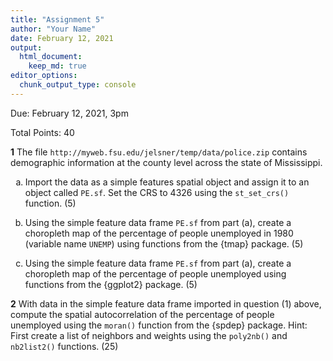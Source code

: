 ```yaml
---
title: "Assignment 5"
author: "Your Name"
date: February 12, 2021
output: 
  html_document:
    keep_md: true
editor_options: 
  chunk_output_type: console
---
```


Due: February 12, 2021, 3pm

Total Points: 40

**1** The file `http://myweb.fsu.edu/jelsner/temp/data/police.zip` contains demographic information at the county level across the state of Mississippi.

(a) Import the data as a simple features spatial object and assign it to an object called `PE.sf`. Set the CRS to 4326 using the `st_set_crs()` function. (5)

(b) Using the simple feature data frame `PE.sf` from part (a), create a choropleth map of the percentage of people unemployed in 1980 (variable name `UNEMP`) using functions from the {tmap} package. (5)

(c) Using the simple feature data frame `PE.sf` from part (a), create a choropleth map of the percentage of people unemployed using functions from the {ggplot2} package. (5)

**2** With data in the simple feature data frame imported in question (1) above, compute the spatial autocorrelation of the percentage of people unemployed using the `moran()` function from the {spdep} package. Hint: First create a list of neighbors and weights using the `poly2nb()` and `nb2list2()` functions. (25)